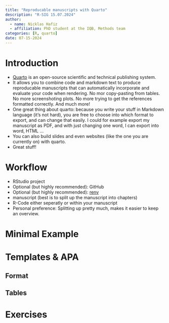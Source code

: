 ```yaml
---
title: "Reproducable manuscripts with Quarto"
description: "R-SIG 15.07.2024"
author: 
  - name: Nicklas Hafiz
  - affiliation: PhD student at the IQB, Methods team
categories: [R, quarto]
date: 07-15-2024
---
```


# Introduction

- [Quarto](https://quarto.org/) is an open-source scientific and technical publishing system. 
- It allows you to combine code and markdown text to produce reproducable manuscripts that can automatically incorporate and evaluate your code when rendering. No mor copy-pasting from tables. No more screenshoting plots. No more trying to get the references formatted correctly. And much more!
- One great thing about quarto: because you write your stuff in Markdown language (it's not hard), you are free to choose into which format to export, and can change that easily. I could for example export my manuscript as PDF, and with just changing one word, I can export into word, HTML ...
- You can also build slides and even websites (like the one you are currently on) with quarto. 
- Great stuff!

# Workflow
- RStudio project
- Optional (but highly recommended): GitHub
- Optional (but highly recommended): [renv](https://iqb-research.github.io/IQB-Methods/posts/r_sig/23_11_06_renv/)
- manuscript (best is to split up the manuscript into chapters)
- R-Code either seperatly or within your manuscript
- Personal preference: Splitting up pretty much, makes it easier to keep an overview. 

# Minimal Example


# Templates & APA

## Format

## Tables



# Exercises
